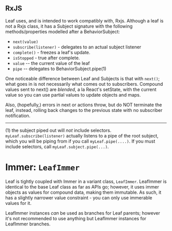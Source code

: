 ## RxJS

Leaf uses, and is intended to work compatibly with, Rxjs. Although a leaf is not a Rxjs class,
it has a Subject signature with the following methods/properties modelled after a BehaviorSubject:

* `next(value)`
* `subscribe(listener)` - delegates to an actual subject listener
* `complete()` - freezes a leaf's update.
* `isStopped` - true after complete.
* `value` -- the current value of the leaf
* `pipe` -- delegates to BehaviorSubject.pipe(1)

One noticeable difference between Leaf and Subjects is that with `next()`; what goes in is not necessarily what
comes out to subscribers. Compound values sent to next()  are *blended*, a la React's setState, with the current value
so you can use partial values to update objects and maps.

Also, (hopefully,) errors in next or actions throw, but do NOT terminate the leaf, instead, rolling back changes
to the previous state with no subscriber notification.

------------

(1) the subject piped out will *not* include selectors. `myLeaf.subscribe(listener)` actually listens to a pipe of the
root subject, which you will be piping from if you call `myLeaf.pipe(....)`. If you must include selectors, call
`myLeaf.subject.pipe(...)`.

# Immer: `LeafImmer`

Leaf is tightly coupled with Immer in a variant class, `LeafImmer`. LeafImmer is identical to the base Leaf class
as far as APIs go; however, it uses immer objects as values for compound data, making them immutable. As such,
it has a slightly narrower value constraint - you can only use immerable values for it.

LeafImmer instances *can* be used as branches for Leaf parents; however it's not recommended to use anything but
LeafImmer instances for LeafImmer branches.
